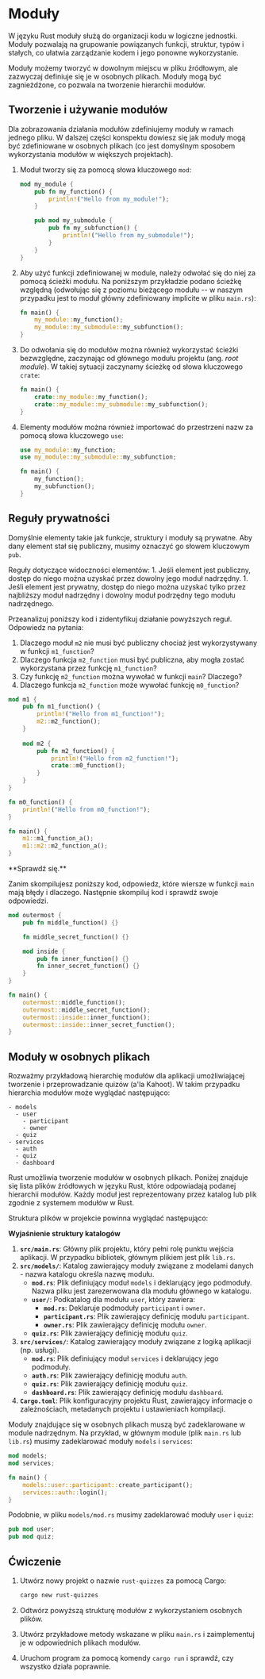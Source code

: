
# Moduły

W języku Rust moduły służą do organizacji kodu w logiczne jednostki. Moduły pozwalają na grupowanie powiązanych funkcji, struktur, typów i stałych, co ułatwia zarządzanie kodem i jego ponowne wykorzystanie.

Moduły możemy tworzyć w dowolnym miejscu w pliku źródłowym, ale zazwyczaj definiuje się je w osobnych plikach. Moduły mogą być zagnieżdżone, co pozwala na tworzenie hierarchii modułów.

## Tworzenie i używanie modułów

Dla zobrazowania działania modułów zdefiniujemy moduły w ramach jednego pliku. W dalszej części konspektu dowiesz się jak moduły mogą być zdefiniowane w osobnych plikach (co jest domyślnym sposobem wykorzystania modułów w większych projektach).

1. Moduł tworzy się za pomocą słowa kluczowego `mod`:

    ```rust
    mod my_module {
        pub fn my_function() {
            println!("Hello from my_module!");
        }

        pub mod my_submodule {
            pub fn my_subfunction() {
                println!("Hello from my_submodule!");
            }
        }
    }
    ```
1. Aby użyć funkcji zdefiniowanej w module, należy odwołać się do niej za pomocą ścieżki modułu. Na poniższym przykładzie podano ścieżkę względną (odwołując się z poziomu bieżącego modułu -- w naszym przypadku jest to moduł główny zdefiniowany implicite w pliku `main.rs`):

    ```rust
    fn main() {
        my_module::my_function(); 
        my_module::my_submodule::my_subfunction();
    }
    ```

1. Do odwołania się do modułów można również wykorzystać ścieżki bezwzględne, zaczynając od głównego modułu projektu (ang. *root module*). W takiej sytuacji zaczynamy ścieżkę od słowa kluczowego `crate`:

    ```rust
    fn main() {
        crate::my_module::my_function(); 
        crate::my_module::my_submodule::my_subfunction();
    }
    ```

1. Elementy modułów można również importować do przestrzeni nazw za pomocą słowa kluczowego `use`:

    ```rust
    use my_module::my_function;
    use my_module::my_submodule::my_subfunction;

    fn main() {
        my_function(); 
        my_subfunction();
    }
    ```

## Reguły prywatności

Domyślnie elementy takie jak funkcje, struktury i moduły są prywatne. Aby dany element stał się publiczny, musimy oznaczyć go słowem kluczowym `pub`.

<Callout type="info">
Reguły dotyczące widoczności elementów:
1. Jeśli element jest publiczny, dostęp do niego można uzyskać przez dowolny jego moduł nadrzędny.
1. Jeśli element jest prywatny, dostęp do niego można uzyskać tylko przez najbliższy moduł nadrzędny i dowolny moduł podrzędny tego modułu nadrzędnego.
</Callout>

Przeanalizuj poniższy kod i zidentyfikuj działanie powyższych reguł. Odpowiedz na pytania:

1. Dlaczego moduł `m2` nie musi być publiczny chociaż jest wykorzystywany w funkcji `m1_function`?
1. Dlaczego funkcja `m2_function` musi być publiczna, aby mogła zostać wykorzystana przez funkcję `m1_function`?
1. Czy funkcję `m2_function` można wywołać w funkcji `main`? Dlaczego?
1. Dlaczego funkcja `m2_function` może wywołać funkcję `m0_function`?

```rust
mod m1 {
    pub fn m1_function() {
        println!("Hello from m1_function!");
        m2::m2_function();
    }
    
    mod m2 {
        pub fn m2_function() {
            println!("Hello from m2_function!");
            crate::m0_function();
        }
    }
}

fn m0_function() {
    println!("Hello from m0_function!");
}

fn main() {
    m1::m1_function_a();
    m1::m2::m2_function_a();
}
```
<Callout emoji="✅" type="info">
**Sprawdź się.** 

Zanim skompilujesz poniższy kod, odpowiedz, które wiersze w funkcji `main` mają błędy i dlaczego. Następnie skompiluj kod i sprawdź swoje odpowiedzi. 
</Callout>
```rust
mod outermost {
    pub fn middle_function() {}

    fn middle_secret_function() {}

    mod inside {
        pub fn inner_function() {}
        fn inner_secret_function() {}
    }
}

fn main() {
    outermost::middle_function();
    outermost::middle_secret_function(); 
    outermost::inside::inner_function();
    outermost::inside::inner_secret_function(); 
}
```


## Moduły w osobnych plikach

Rozważmy przykładową hierarchię modułów dla aplikacji umożliwiającej tworzenie i przeprowadzanie quizów (a'la Kahoot). W takim przypadku hierarchia modułów może wyglądać następująco:

```
- models
  - user
    - participant
    - owner
  - quiz
- services
  - auth
  - quiz
  - dashboard
```

Rust umożliwia tworzenie modułów w osobnych plikach. Poniżej znajduje się lista plików źródłowych w języku Rust, które odpowiadają podanej hierarchii modułów. Każdy moduł jest reprezentowany przez katalog lub plik zgodnie z systemem modułów w Rust.

Struktura plików w projekcie powinna wyglądać następująco:

<FileTree>
  <FileTree.Folder name="src" defaultOpen>
    <FileTree.File name="main.rs" />
    <FileTree.Folder name="models" defaultOpen>
        <FileTree.File name="mod.rs" />
        <FileTree.Folder name="user" defaultOpen>
        <FileTree.File name="mod.rs" />
        <FileTree.File name="participant.rs" />
        <FileTree.File name="owner.rs" />
        </FileTree.Folder>
        <FileTree.File name="quiz.rs" />
    </FileTree.Folder>
    <FileTree.Folder name="services" defaultOpen>
        <FileTree.File name="mod.rs" />
        <FileTree.File name="auth.rs" />
        <FileTree.File name="quiz.rs" />
        <FileTree.File name="dashboard.rs" />
    </FileTree.Folder>
  </FileTree.Folder>
  <FileTree.File name="Cargo.toml" />
</FileTree>

**Wyjaśnienie struktury katalogów**

1. **`src/main.rs`**: Główny plik projektu, który pełni rolę punktu wejścia aplikacji. W przypadku bibliotek, głównym plikiem jest plik `lib.rs`.
2. **`src/models/`**: Katalog zawierający moduły związane z modelami danych - nazwa katalogu określa nazwę modułu.
   - **`mod.rs`**: Plik definiujący moduł `models` i deklarujący jego podmoduły. Nazwa pliku jest zarezerwowana dla modułu głównego w katalogu.
   - **`user/`**: Podkatalog dla modułu `user`, który zawiera:
     - **`mod.rs`**: Deklaruje podmoduły `participant` i `owner`.
     - **`participant.rs`**: Plik zawierający definicję modułu `participant`.
     - **`owner.rs`**: Plik zawierający definicję modułu `owner`.
   - **`quiz.rs`**: Plik zawierający definicję modułu `quiz`.
3. **`src/services/`**: Katalog zawierający moduły związane z logiką aplikacji (np. usługi).
   - **`mod.rs`**: Plik definiujący moduł `services` i deklarujący jego podmoduły.
   - **`auth.rs`**: Plik zawierający definicję modułu `auth`.
   - **`quiz.rs`**: Plik zawierający definicję modułu `quiz`.
   - **`dashboard.rs`**: Plik zawierający definicję modułu `dashboard`.
4. **`Cargo.toml`**: Plik konfiguracyjny projektu Rust, zawierający informacje o zależnościach, metadanych projektu i ustawieniach kompilacji.

Moduły znajdujące się w osobnych plikach muszą być zadeklarowane w module nadrzędnym. Na przykład, w głównym module (plik `main.rs` lub `lib.rs`) musimy zadeklarować moduły `models` i `services`:

```rust filename="main.rs"
mod models;
mod services;    

fn main() {
    models::user::participant::create_participant();
    services::auth::login();
}
```

Podobnie, w pliku `models/mod.rs` musimy zadeklarować moduły `user` i `quiz`:

```rust filename="models/mod.rs"
pub mod user;
pub mod quiz;
```   

## Ćwiczenie

1. Utwórz nowy projekt o nazwie `rust-quizzes` za pomocą Cargo:

    ```bash
    cargo new rust-quizzes
    ```
1. Odtwórz powyższą strukturę modułów z wykorzystaniem osobnych plików.
1. Utwórz przykładowe metody wskazane w pliku `main.rs` i zaimplementuj je w odpowiednich plikach modułów.
1. Uruchom program za pomocą komendy `cargo run` i sprawdź, czy wszystko działa poprawnie.

